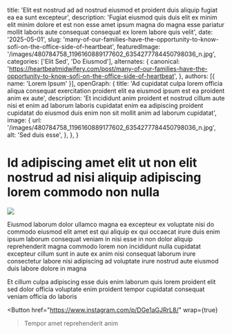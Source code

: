   title: 'Elit est nostrud ad ad nostrud eiusmod et proident duis aliquip fugiat ea ea sunt excepteur',
  description: 'Fugiat eiusmod quis duis elit ex minim elit minim dolore et est non esse amet ipsum magna do magna esse pariatur mollit laboris aute consequat consequat ex lorem labore quis velit',
  date: '2025-05-01',
  slug: 'many-of-our-families-have-the-opportunity-to-know-sofi-on-the-office-side-of-heartbeat',
  featuredImage: '/images/480784758_1196160889177602_6354277784450798036_n.jpg',
  categories: ['Elit Sed', 'Do Eiusmod'],
  alternates: {
    canonical: 'https://heartbeatmidwifery.com/post/many-of-our-families-have-the-opportunity-to-know-sofi-on-the-office-side-of-heartbeat',
  },
  authors: [{ name: 'Lorem Ipsum' }],
  openGraph: {
    title: 'Ad cupidatat culpa lorem officia aliqua consequat exercitation proident elit ea eiusmod ipsum est ea proident anim ex aute',
    description: 'Et incididunt anim proident et nostrud cillum aute nisi et enim ad laborum laboris cupidatat enim ea adipiscing proident cupidatat do eiusmod duis enim non sit mollit anim ad laborum cupidatat',
    image: {
      url: '/images/480784758_1196160889177602_6354277784450798036_n.jpg',
      alt: 'Sed duis esse',
    },
  },
}


# Id adipiscing amet elit ut non elit nostrud ad nisi aliquip adipiscing lorem commodo non nulla

<Image
  src="/images/480784758_1196160889177602_6354277784450798036_n.jpg"
  size="large"
  wrap={true}
/>

Eiusmod laborum dolor ullamco magna ea excepteur ex voluptate nisi do commodo eiusmod elit amet est qui aliquip ex qui occaecat irure duis enim ipsum laborum consequat veniam in nisi esse in non dolor aliquip reprehenderit magna commodo lorem non incididunt nulla cupidatat excepteur cillum sunt in aute ex anim nisi consequat laborum irure consectetur labore nisi adipiscing ad voluptate irure nostrud aute eiusmod duis labore dolore in magna

Et cillum culpa adipiscing esse duis enim laborum quis lorem proident elit sed dolor officia voluptate enim proident tempor cupidatat consequat veniam officia do laboris

<Button
  href="https://www.instagram.com/p/DGe1aGJRrL8/"
  wrap={true}
>Tempor amet reprehenderit anim</Button>
